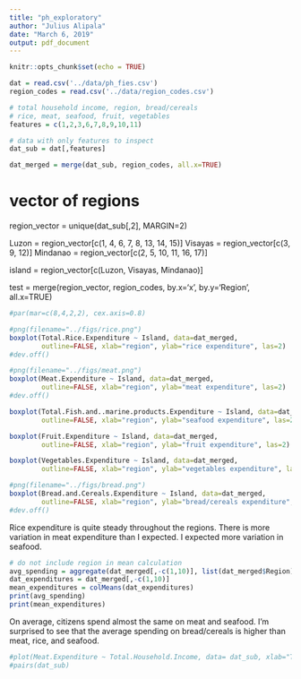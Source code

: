 ```yaml
---
title: "ph_exploratory"
author: "Julius Alipala"
date: "March 6, 2019"
output: pdf_document
---
```


```r
knitr::opts_chunk$set(echo = TRUE)
```

```r
dat = read.csv('../data/ph_fies.csv')
region_codes = read.csv('../data/region_codes.csv')

```


```r
# total household income, region, bread/cereals
# rice, meat, seafood, fruit, vegetables
features = c(1,2,3,6,7,8,9,10,11)

# data with only features to inspect
dat_sub = dat[,features]
```

```r
dat_merged = merge(dat_sub, region_codes, all.x=TRUE)
```


# vector of regions
region_vector = unique(dat_sub[,2], MARGIN=2)

Luzon = region_vector[c(1, 4, 6, 7, 8, 13, 14, 15)]
Visayas = region_vector[c(3, 9, 12)]
Mindanao = region_vector[c(2, 5, 10, 11, 16, 17)]

island = region_vector[c(Luzon, Visayas, Mindanao)]

test = merge(region_vector, region_codes, by.x='x', by.y='Region', all.x=TRUE)



```r
#par(mar=c(8,4,2,2), cex.axis=0.8)

#png(filename="../figs/rice.png")
boxplot(Total.Rice.Expenditure ~ Island, data=dat_merged,
        outline=FALSE, xlab="region", ylab="rice expenditure", las=2)
#dev.off()

#png(filename="../figs/meat.png")
boxplot(Meat.Expenditure ~ Island, data=dat_merged,
        outline=FALSE, xlab="region", ylab="meat expenditure", las=2)
#dev.off()

boxplot(Total.Fish.and..marine.products.Expenditure ~ Island, data=dat_merged,
        outline=FALSE, xlab="region", ylab="seafood expenditure", las=2)

boxplot(Fruit.Expenditure ~ Island, data=dat_merged,
        outline=FALSE, xlab="region", ylab="fruit expenditure", las=2)

boxplot(Vegetables.Expenditure ~ Island, data=dat_merged,
        outline=FALSE, xlab="region", ylab="vegetables expenditure", las=2)

#png(filename="../figs/bread.png")
boxplot(Bread.and.Cereals.Expenditure ~ Island, data=dat_merged,
        outline=FALSE, xlab="region", ylab="bread/cereals expenditure", las=2)
#dev.off()
```


Rice expenditure is quite steady throughout the regions. There is more variation in meat expenditure than I expected. I expected more variation in seafood.


```r
# do not include region in mean calculation
avg_spending = aggregate(dat_merged[,-c(1,10)], list(dat_merged$Region), mean)
dat_expenditures = dat_merged[,-c(1,10)]
mean_expenditures = colMeans(dat_expenditures)
print(avg_spending)
print(mean_expenditures)
```


On average, citizens spend almost the same on meat and seafood. I'm surprised to see that the average spending on bread/cereals is higher than meat, rice, and seafood.

```r
#plot(Meat.Expenditure ~ Total.Household.Income, data= dat_sub, xlab="Total Household Income", ylab="Meat Expenditure")
#pairs(dat_sub)
```
